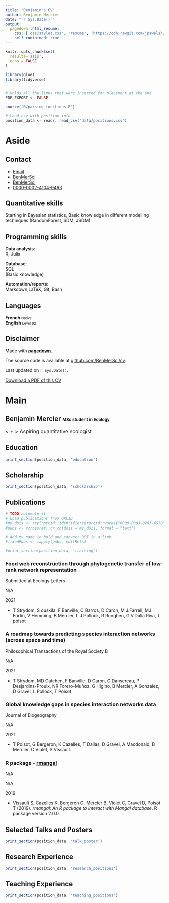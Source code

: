 ```yaml
---
title: "Benjamin's CV"
author: Benjamin Mercier
date: "`r Sys.Date()`"
output:
  pagedown::html_resume:
    css: ['css/styles.css', 'resume', 'https://cdn.rawgit.com/jpswalsh/academicons/master/css/academicons.min.css']
    self_contained: true
---
```


```r
knitr::opts_chunk$set(
  results='asis',
  echo = FALSE
)

library(glue)
library(tidyverse)


# Holds all the links that were inserted for placement at the end
PDF_EXPORT <- FALSE

source('R/parsing_functions.R')

# Load csv with position info
position_data <- readr::read_csv('data/positions.csv')
```


Aside
================================================================================

Contact {#contact}
--------------------------------------------------------------------------------
- <i class="fa fa-envelope"></i> <a href="mailto:benjamin.b.mercier@usherbrooke.ca">Email</a>
- <i class="fa fa-twitter"></i> [BenMerSci](https://twitter.com/BenMerSci)
- <i class="fa fa-github"></i> [BenMerSci](https://github.com/BenMerSci)
- <i class="ai ai-orcid"></i> [0000-0002-4104-9463](https://orcid.org/0000-0002-4104-9463)


Quantitative skills
------------------------------------

Starting in Bayesian statistics, Basic knowledge in different modelling techniques (RandomForest, SDM, JSDM)


Programming skills
------------------------------------

<span style="font-weight:600;">Data analysis</span>: <br>R, Julia<br>

<span style="font-weight:600;">Database</span>: <br>SQL <br>(Basic knowledge)<br>

<span style="font-weight:600;">Automation/reports</span>: <br>Markdown,LaTeX, Git, Bash<br> 


Languages
------------------------------------

**French**<span style="font-size:11px;"> Native</span><br>
**English**<span style="font-size:11px;"> Level B2</span><br>


Disclaimer {#disclaimer}
--------------------------------------------------------------------------------

Made with [**pagedown**](https://github.com/rstudio/pagedown).

The source code is available at [github.com/BenMerSci/cv](https://github.com/BenMerSci/cv).

Last updated on `r Sys.Date()`.

[<i class='fas fa-download'></i> Download a PDF of this CV](https://BenMerSci.github.io/cv/BenMerSci.pdf)


Main
================================================================================

 <span style="font-weight:600">Benjamin Mercier</span> <span style="font-size: 13px;">MSc student in Ecology</span>{#title}
--------------------------------------------------------------------------------


<span style="font-size: 1rem;">< <i class="fa fa-bar-chart"></i> + <i class="fa fa-laptop"></i> > Aspiring quantitative ecologist </span>


Education {data-icon=graduation-cap data-concise=true}
--------------------------------------------------------------------------------

```r
print_section(position_data, 'education')
```


Scholarship {data-icon=certificate}
--------------------------------------------------------------------------------

```r
print_section(position_data, 'scholarship')
```

Publications {data-icon=book}
--------------------------------------------------------------------------------

```r
# TODO automate it
# Load publications from ORCID
#my_dois <- try(rorcid::identifiers(rorcid::works("0000-0003-0283-4570")))
#pubs <- rcrossref::cr_cn(dois = my_dois, format = "text")

# Add my name in bold and convert DOI in a link
#fixedPubs <- lapply(pubs, editRefs)

#print_section(position_data, 'training')
```

### Food web reconstruction through phylogenetic transfer of low-rank network representation

Submitted at Ecology Letters - <a href="https://ecoevorxiv.org/y7sdz/"><i class="ai ai-doi"></i></a>

N/A

2021

- T Strydom, S ouskila, F Banville, C Barros, D Caron, M J.Farrell, MJ Fortin, V Hemming, B Mercier, L J.Pollock, R Runghen, G V.Dalla Riva, T poisot

### A roadmap towards predicting species interaction networks (across space and time)

Philosophical Transactions of the Royal Society B <a href="https://doi.org/10.1098/rstb.2021.0063"><i class="ai ai-doi"></i></a>

N/A

2021

- T Strydom, MD Catchen, F Banville, D Caron, G Dansereau, P Desjardins-Proulx, NR Forero-Muñoz, G Higino, B Mercier, A Gonzalez, D Gravel, L Pollock, T Poisot

### Global knowledge gaps in species interaction networks data

Journal of Biogeography <a href="https://doi.org/10.1111/jbi.14127"><i class="ai ai-doi"></i></a>

N/A

2021

- T Poisot, G Bergeron, K Cazelles, T Dallas, D Gravel, A Macdonald, B Mercier, C Violet, S Vissault.

### R package - [rmangal](https://docs.ropensci.org/rmangal/)

N/A

N/A

2019

- Vissault S, Cazelles K, Bergeron G, Mercier B, Violet C, Gravel D,
Poisot T (2019). _rmangal: An R package to interact with Mangal
database_. R package version 2.0.0.

Selected Talks and Posters {data-icon=chalkboard-teacher}
--------------------------------------------------------------------------------

```r
print_section(position_data, 'talk_poster')
```

Research Experience {data-icon=laptop}
--------------------------------------------------------------------------------

```r
print_section(position_data, 'research_positions')
```

Teaching Experience {data-icon=chalkboard-teacher}
--------------------------------------------------------------------------------

```r
print_section(position_data, 'teaching_positions')
```
